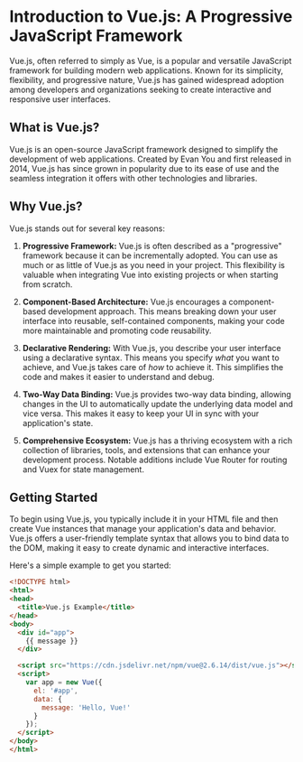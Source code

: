 # Introduction to Vue.js: A Progressive JavaScript Framework

Vue.js, often referred to simply as Vue, is a popular and versatile JavaScript framework for building modern web applications. Known for its simplicity, flexibility, and progressive nature, Vue.js has gained widespread adoption among developers and organizations seeking to create interactive and responsive user interfaces.

## What is Vue.js?

Vue.js is an open-source JavaScript framework designed to simplify the development of web applications. Created by Evan You and first released in 2014, Vue.js has since grown in popularity due to its ease of use and the seamless integration it offers with other technologies and libraries.

## Why Vue.js?

Vue.js stands out for several key reasons:

1. **Progressive Framework:** Vue.js is often described as a "progressive" framework because it can be incrementally adopted. You can use as much or as little of Vue.js as you need in your project. This flexibility is valuable when integrating Vue into existing projects or when starting from scratch.

2. **Component-Based Architecture:** Vue.js encourages a component-based development approach. This means breaking down your user interface into reusable, self-contained components, making your code more maintainable and promoting code reusability.

3. **Declarative Rendering:** With Vue.js, you describe your user interface using a declarative syntax. This means you specify *what* you want to achieve, and Vue.js takes care of *how* to achieve it. This simplifies the code and makes it easier to understand and debug.

4. **Two-Way Data Binding:** Vue.js provides two-way data binding, allowing changes in the UI to automatically update the underlying data model and vice versa. This makes it easy to keep your UI in sync with your application's state.

5. **Comprehensive Ecosystem:** Vue.js has a thriving ecosystem with a rich collection of libraries, tools, and extensions that can enhance your development process. Notable additions include Vue Router for routing and Vuex for state management.

## Getting Started

To begin using Vue.js, you typically include it in your HTML file and then create Vue instances that manage your application's data and behavior. Vue.js offers a user-friendly template syntax that allows you to bind data to the DOM, making it easy to create dynamic and interactive interfaces.

Here's a simple example to get you started:

```html filename="index.html" copy
<!DOCTYPE html>
<html>
<head>
  <title>Vue.js Example</title>
</head>
<body>
  <div id="app">
    {{ message }}
  </div>

  <script src="https://cdn.jsdelivr.net/npm/vue@2.6.14/dist/vue.js"></script>
  <script>
    var app = new Vue({
      el: '#app',
      data: {
        message: 'Hello, Vue!'
      }
    });
  </script>
</body>
</html>
```

